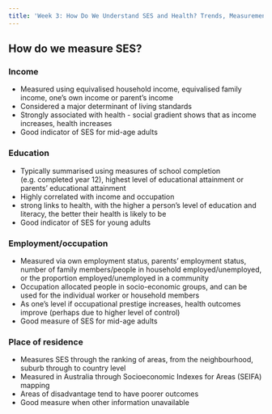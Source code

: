 ```yaml
---
title: 'Week 3: How Do We Understand SES and Health? Trends, Measurements and Outcomes'
---
```


## How do we measure SES? {.tabset}

### Income

-   Measured using equivalised household income, equivalised family income, one's own income or parent's income
-   Considered a major determinant of living standards
-   Strongly associated with health - social gradient shows that as income increases, health increases
-   Good indicator of SES for mid-age adults

### Education

-   Typically summarised using measures of school completion (e.g. completed year 12), highest level of educational attainment or parents' educational attainment
-   Highly correlated with income and occupation
-   strong links to health, with the higher a person's level of education and literacy, the better their health is likely to be
-   Good indicator of SES for young adults

### Employment/occupation

-   Measured via own employment status, parents' employment status, number of family members/people in household employed/unemployed, or the proportion employed/unemployed in a community
-   Occupation allocated people in socio-economic groups, and can be used for the individual worker or household members
-   As one's level if occupational prestige increases, health outcomes improve (perhaps due to higher level of control)
-   Good measure of SES for mid-age adults

### Place of residence

-   Measures SES through the ranking of areas, from the neighbourhood, suburb through to country level
-   Measured in Australia through Socioeconomic Indexes for Areas (SEIFA) mapping
-   Areas of disadvantage tend to have poorer outcomes
-   Good measure when other information unavailable

## {-}
